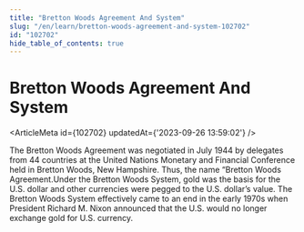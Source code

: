 ```yaml
---
title: "Bretton Woods Agreement And System"
slug: "/en/learn/bretton-woods-agreement-and-system-102702"
id: "102702"
hide_table_of_contents: true
---
```



# Bretton Woods Agreement And System

<ArticleMeta id={102702} updatedAt={'2023-09-26 13:59:02'} />
<div className='border-solid border-b border-t-0 my-4 border-[var(--ifm-color-gray-300)]' />

The Bretton Woods Agreement was negotiated in July 1944 by delegates from 44 countries at the United Nations Monetary and Financial Conference held in Bretton Woods, New Hampshire. Thus, the name “Bretton Woods Agreement.Under the Bretton Woods System, gold was the basis for the U.S. dollar and other currencies were pegged to the U.S. dollar’s value. The Bretton Woods System effectively came to an end in the early 1970s when President Richard M. Nixon announced that the U.S. would no longer exchange gold for U.S. currency.
